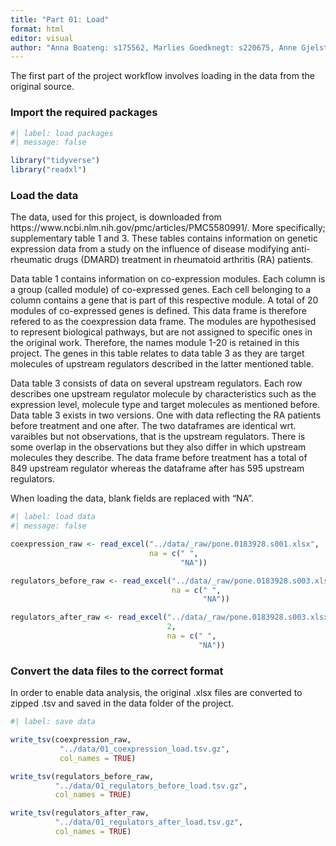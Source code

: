 ```yaml
---
title: "Part 01: Load"
format: html
editor: visual
author: "Anna Boateng: s175562, Marlies Goedknegt: s220675, Anne Gjelstrup: s194530, Katja Jagd: s185395, Olivia Ronnenberg: s183359"
---
```


The first part of the project workflow involves loading in the data from the original source.

### Import the required packages

```r
#| label: load packages
#| message: false

library("tidyverse")
library("readxl")

```

### Load the data

The data, used for this project, is downloaded from https://www.ncbi.nlm.nih.gov/pmc/articles/PMC5580991/. More specifically; supplementary table 1 and 3. These tables contains information on genetic expression data from a study on the influence of disease modifying anti-rheumatic drugs (DMARD) treatment in rheumatoid arthritis (RA) patients. 

Data table 1 contains information on co-expression modules. Each column is a group (called module) of co-expressed genes. Each cell belonging to a column contains a gene that is part of this respective module. A total of 20 modules of co-expressed genes is defined. This data frame is therefore refered to as the coexpression data frame. The modules are hypothesised to represent biological pathways, but are not assigned to specific ones in the original work. Therefore, the names module 1-20 is retained in this project. The genes in this table relates to data table 3 as they are target molecules of upstream regulators described in the latter mentioned table. 

Data table 3 consists of data on several upstream regulators. Each row describes one upstream regulator molecule by characteristics such as the expression level, molecule type and target molecules as mentioned before. Data table 3 exists in two versions. One with data reflecting the RA patients before treatment and one after. The two dataframes are identical wrt. varaibles but not observations, that is the upstream regulators. There is some overlap in the observations but they also differ in which upstream molecules they describe. The data frame before treatment has a total of 849 upstream regulator whereas the dataframe after has 595 upstream regulators.   

When loading the data, blank fields are replaced with "NA".

```r
#| label: load data
#| message: false

coexpression_raw <- read_excel("../data/_raw/pone.0183928.s001.xlsx",
                               na = c(" ",
                                      "NA"))

regulators_before_raw <- read_excel("../data/_raw/pone.0183928.s003.xlsx",
                                    na = c(" ",
                                           "NA"))

regulators_after_raw <- read_excel("../data/_raw/pone.0183928.s003.xlsx",
                                   2,
                                   na = c(" ",
                                          "NA"))

```

### Convert the data files to the correct format

In order to enable data analysis, the original .xlsx files are converted to zipped .tsv and saved in the data folder of the project.

```r
#| label: save data

write_tsv(coexpression_raw,
           "../data/01_coexpression_load.tsv.gz",
           col_names = TRUE)

write_tsv(regulators_before_raw,
          "../data/01_regulators_before_load.tsv.gz",
          col_names = TRUE)

write_tsv(regulators_after_raw,
          "../data/01_regulators_after_load.tsv.gz",
          col_names = TRUE)
```
